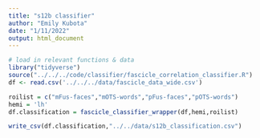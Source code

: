 ```yaml
---
title: "s12b classifier"
author: "Emily Kubota"
date: "1/11/2022"
output: html_document
---
```


```r
# load in relevant functions & data 
library("tidyverse")
source("../../../code/classifier/fascicle_correlation_classifier.R")
df <- read.csv('../../../data/fascicle_data_wide.csv')
```

```r
roilist = c("mFus-faces","mOTS-words","pFus-faces","pOTS-words")
hemi = 'lh'
df.classification = fascicle_classifier_wrapper(df,hemi,roilist)
```

```r
write_csv(df.classification,"../../data/s12b_classification.csv")
```

